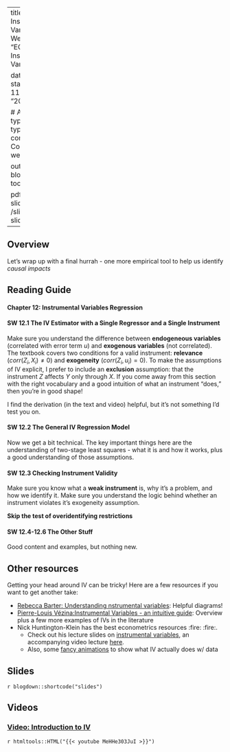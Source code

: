 

---
title: Week 13 - Instrumental Variables
sitetitle: Week 13
summary: "EC200 - Week 13 Instrumental Variables (CH12)"

date: "2021-11-18"
start_date: "2021-11-29"
end_date: "2021-12-03"

  
  # Academic page type (do not modify).
type: docs
menu:
  content:
    parent: Course content
    weight: 12
    
output:
  blogdown::html_page:
    toc: true

pdf: /slides/ch12-slides.pdf
thumb: /slides/ch12-slides.png



---

## Overview

Let's wrap up with a final hurrah - one more empirical tool to help us identify *causal impacts*  

## Reading Guide

#### **Chapter 12: Instrumental Variables Regression**

#### **SW 12.1** The IV Estimator with a Single Regressor and a Single Instrument

Make sure you understand the difference between **endogeneous variables** (correlated with error term $u$) and **exogenous variables** (not correlated). The textbook covers two conditions for a valid instrument: **relevance** ($corr(Z_i,X_i) \neq 0$) and **exogeneity** ($corr(Z_i,u_i) = 0$). To make the assumptions of IV explicit, I prefer to include an **exclusion** assumption: that the instrument $Z$ affects $Y$ only through $X$. 
If you come away from this section with the right vocabulary and a good intuition of what an instrument "does," then you're in good shape!

I find the derivation (in the text and video) helpful, but it's not something I'd test you on.


#### **SW 12.2** The General IV Regression Model

Now we get a bit technical. The key important things here are the understanding of two-stage least squares - what it is and how it works, plus a good understanding of those assumptions. 

#### **SW 12.3** Checking Instrument Validity 

Make sure you know what a **weak instrument** is, why it's a problem, and how we identify it. Make sure you understand the logic behind whether an instrument violates it's exogeneity assumption. 

**Skip the test of overidentifying restrictions**


#### **SW 12.4-12.6** The Other Stuff

Good content and examples, but nothing new. 

## Other resources 

Getting your head around IV can be tricky! Here are a few resources if you want to get another take: 

- [Rebecca Barter: Understanding nstrumental variables](http://www.rebeccabarter.com/blog/2018-05-23-instrumental_variables/): Helpful diagrams!
- [Pierre-Louis Vézina:Instrumental Variables - an intuitive guide](http://pierrelouisvezina.weebly.com/uploads/2/3/4/2/2342194/ivs.pdf): Overview plus a few more examples of IVs in the literature 
- Nick Huntington-Klein has the best econometrics resources :fire: :fire:. 
  - Check out his lecture slides on [instrumental variables](https://nickch-k.github.io/EconometricsSlides/Week_08/Week_08_Instrumental_Variables.html#1), an accompanying video lecture [here](https://www.youtube.com/watch?v=6mFNeWHPMYs). 
  - Also, some [fancy animations](https://nickchk.com/causalgraphs.html#iv) to show what IV actually does w/ data

## Slides

`r blogdown::shortcode("slides")`

## Videos


### [Video: Introduction to IV](https://youtu.be/MeHHe303JuI )
`r htmltools::HTML("{{< youtube MeHHe303JuI >}}")`


